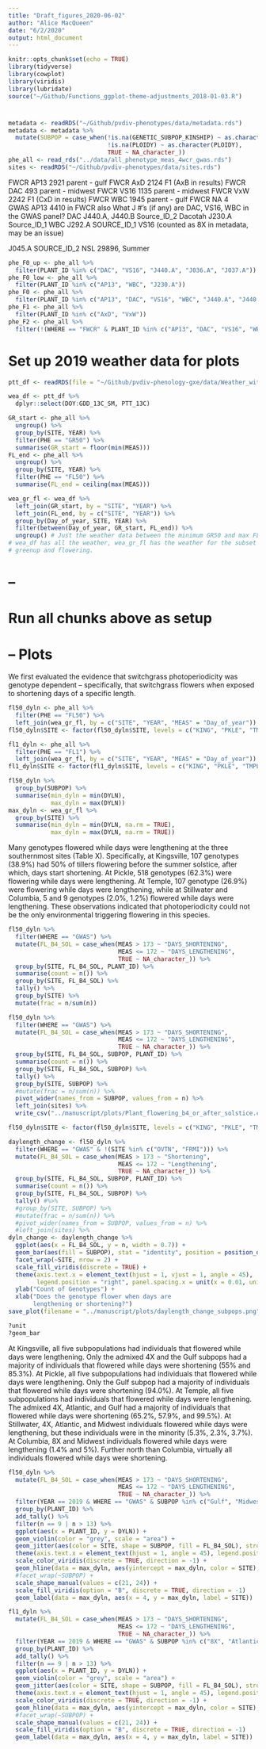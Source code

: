 ```yaml
---
title: "Draft_figures_2020-06-02"
author: "Alice MacQueen"
date: "6/2/2020"
output: html_document
---
```


```r
knitr::opts_chunk$set(echo = TRUE)
library(tidyverse)
library(cowplot)
library(viridis)
library(lubridate)
source("~/Github/Functions_ggplot-theme-adjustments_2018-01-03.R")
```

#

```r
metadata <- readRDS("~/Github/pvdiv-phenotypes/data/metadata.rds")
metadata <- metadata %>%
  mutate(SUBPOP = case_when(!is.na(GENETIC_SUBPOP_KINSHIP) ~ as.character(GENETIC_SUBPOP_KINSHIP),
                            !is.na(PLOIDY) ~ as.character(PLOIDY),
                            TRUE ~ NA_character_))
phe_all <- read_rds("../data/all_phenotype_meas_4wcr_gwas.rds")
sites <- readRDS("~/Github/pvdiv-phenotypes/data/sites.rds")
```

FWCR	AP13	2921		parent - gulf
FWCR	AxD	2124		F1 (AxB in results)
FWCR	DAC	493		  parent - midwest
FWCR	VS16	1135		parent - midwest
FWCR	VxW	2242		F1 (CxD in results)
FWCR	WBC	1945		parent - gulf
FWCR	NA	4		
GWAS	AP13	4410	in FWCR also
What J #'s (if any) are DAC, VS16, WBC in the GWAS panel?
DAC J440.A, J440.B Source_ID_2 Dacotah
J230.A Source_ID_1  WBC
J292.A SOURCE_ID_1 VS16 (counted as 8X in metadata, may be an issue)

J045.A SOURCE_ID_2 NSL 29896, Summer
```r
phe_F0_up <- phe_all %>%
  filter(PLANT_ID %in% c("DAC", "VS16", "J440.A", "J036.A", "J037.A")) 
phe_F0_low <- phe_all %>%
  filter(PLANT_ID %in% c("AP13", "WBC", "J230.A")) 
phe_F0 <- phe_all %>%
  filter(PLANT_ID %in% c("AP13", "DAC", "VS16", "WBC", "J440.A", "J440.B", "J230.A", "J292.A", "J045.A", "J036.A", "J037.A", "J022.B", "J210.A")) 
phe_F1 <- phe_all %>%
  filter(PLANT_ID %in% c("AxD", "VxW")) 
phe_F2 <- phe_all %>%
  filter(!(WHERE == "FWCR" & PLANT_ID %in% c("AP13", "DAC", "VS16", "WBC", "AxD", "VxW"))) 
```

# Set up 2019 weather data for plots
```r
ptt_df <- readRDS(file = "~/Github/pvdiv-phenology-gxe/data/Weather_with_PTT_2019.rds")

wea_df <- ptt_df %>%
  dplyr::select(DOY:GDD_13C_SM, PTT_13C)

GR_start <- phe_all %>% 
  ungroup() %>%
  group_by(SITE, YEAR) %>%
  filter(PHE == "GR50") %>%
  summarise(GR_start = floor(min(MEAS)))
FL_end <- phe_all %>% 
  ungroup() %>%
  group_by(SITE, YEAR) %>%
  filter(PHE == "FL50") %>%
  summarise(FL_end = ceiling(max(MEAS)))

wea_gr_fl <- wea_df %>%
  left_join(GR_start, by = "SITE", "YEAR") %>%
  left_join(FL_end, by = c("SITE", "YEAR")) %>%
  group_by(Day_of_year, SITE, YEAR) %>%
  filter(between(Day_of_year, GR_start, FL_end)) %>% 
  ungroup() # Just the weather data between the minimum GR50 and max FL50.
# wea_df has all the weather, wea_gr_fl has the weather for the subset between
# greenup and flowering.
```

# --
# Run all chunks above as setup

# -- Plots

We first evaluated the evidence that switchgrass photoperiodicity was genotype dependent – specifically, that switchgrass flowers when exposed to shortening days of a specific length. 
```r
fl50_dyln <- phe_all %>%
  filter(PHE == "FL50") %>%
  left_join(wea_gr_fl, by = c("SITE", "YEAR", "MEAS" = "Day_of_year"))
fl50_dyln$SITE <- factor(fl50_dyln$SITE, levels = c("KING", "PKLE", "TMPL", "OVTN", "STIL", "CLMB", "LINC", "FRMI", "KBSM", "BRKG"))

fl1_dyln <- phe_all %>%
  filter(PHE == "FL1") %>%
  left_join(wea_gr_fl, by = c("SITE", "YEAR", "MEAS" = "Day_of_year"))
fl1_dyln$SITE <- factor(fl1_dyln$SITE, levels = c("KING", "PKLE", "TMPL", "OVTN", "STIL", "CLMB", "LINC", "FRMI", "KBSM", "BRKG"))

fl50_dyln %>%
  group_by(SUBPOP) %>%
  summarise(min_dyln = min(DYLN),
            max_dyln = max(DYLN))
max_dyln <- wea_gr_fl %>%
  group_by(SITE) %>%
  summarise(min_dyln = min(DYLN, na.rm = TRUE),
            max_dyln = max(DYLN, na.rm = TRUE))
```

Many genotypes flowered while days were lengthening at the three southernmost sites (Table X). 
Specifically, at Kingsville, 107 genotypes (38.9%) had 50% of tillers flowering before the summer solstice, after which, days start shortening. At Pickle, 518 genotypes (62.3%) were flowering while days were lengthening. At Temple, 107 genotype (26.9%) were flowering while days were lengthening, while at Stillwater and Columbia, 5 and 9 genotypes (2.0%, 1.2%) flowered while days were lengthening. These observations indicated that photoperiodicity could not be the only environmental triggering flowering in this species. 
```r
fl50_dyln %>%
  filter(WHERE == "GWAS") %>%
  mutate(FL_B4_SOL = case_when(MEAS > 173 ~ "DAYS_SHORTENING",
                               MEAS <= 172 ~ "DAYS_LENGTHENING",
                               TRUE ~ NA_character_)) %>%
  group_by(SITE, FL_B4_SOL, PLANT_ID) %>%
  summarise(count = n()) %>%
  group_by(SITE, FL_B4_SOL) %>%
  tally() %>%
  group_by(SITE) %>%
  mutate(frac = n/sum(n))

fl50_dyln %>%
  filter(WHERE == "GWAS") %>%
  mutate(FL_B4_SOL = case_when(MEAS > 173 ~ "DAYS_SHORTENING",
                               MEAS <= 172 ~ "DAYS_LENGTHENING",
                               TRUE ~ NA_character_)) %>%
  group_by(SITE, FL_B4_SOL, SUBPOP, PLANT_ID) %>%
  summarise(count = n()) %>%
  group_by(SITE, FL_B4_SOL, SUBPOP) %>%
  tally() %>%
  group_by(SITE, SUBPOP) %>%
  #mutate(frac = n/sum(n)) %>%
  pivot_wider(names_from = SUBPOP, values_from = n) %>%
  left_join(sites) %>%
  write_csv("../manuscript/plots/Plant_flowering_b4_or_after_solstice.csv")

fl50_dyln$SITE <- factor(fl50_dyln$SITE, levels = c("KING", "PKLE", "TMPL", "OVTN", "STIL", "CLMB", "LINC", "FRMI", "KBSM", "BRKG"))

daylength_change <- fl50_dyln %>%
  filter(WHERE == "GWAS" & !(SITE %in% c("OVTN", "FRMI"))) %>%
  mutate(FL_B4_SOL = case_when(MEAS > 173 ~ "Shortening",
                               MEAS <= 172 ~ "Lengthening",
                               TRUE ~ NA_character_)) %>%
  group_by(SITE, FL_B4_SOL, SUBPOP, PLANT_ID) %>%
  summarise(count = n()) %>%
  group_by(SITE, FL_B4_SOL, SUBPOP) %>%
  tally() #%>%
  #group_by(SITE, SUBPOP) %>%
  #mutate(frac = n/sum(n)) %>%
  #pivot_wider(names_from = SUBPOP, values_from = n) %>%
  #left_join(sites) %>%
dyln_change <- daylength_change %>%
  ggplot(aes(x = FL_B4_SOL, y = n, width = 0.7)) + 
  geom_bar(aes(fill = SUBPOP), stat = "identity", position = position_dodge()) +
  facet_wrap(~SITE, nrow = 2) +
  scale_fill_viridis(discrete = TRUE) +
  theme(axis.text.x = element_text(hjust = 1, vjust = 1, angle = 45),
        legend.position = "right", panel.spacing.x = unit(x = 0.01, unit = "npc")) +
  ylab("Count of Genotypes") +
  xlab("Does the genotype flower when days are 
       lengthening or shortening?") 
save_plot(filename = "../manuscript/plots/daylength_change_subpops.png", plot = dyln_change)

?unit
?geom_bar
```
At Kingsville, all five subpopulations had individuals that flowered while days were lengthening. Only the admixed 4X and the Gulf subpops had a majority of individuals that flowered while days were shortening (55% and 85.3%).
At Pickle, all five subpopulations had individuals that flowered while days were lengthening. Only the Gulf subpop had a majority of individuals that flowered while days were shortening (94.0%).
At Temple,  all five subpopulations had individuals that flowered while days were lengthening. The admixed 4X, Atlantic, and Gulf had a majority of individuals that flowered while days were shortening (65.2%, 57.9%, and 99.5%).
At Stillwater, 4X, Atlantic, and Midwest individuals flowered while days were lengthening, but these individuals were in the minority (5.3%, 2.3%, 3.7%).
At Columbia, 8X and Midwest individuals flowered while days were lengthening (1.4% and 5%).
Further north than Columbia, virtually all individuals flowered while days were shortening.

```r
fl50_dyln %>%
  mutate(FL_B4_SOL = case_when(MEAS > 173 ~ "DAYS_SHORTENING",
                               MEAS <= 172 ~ "DAYS_LENGTHENING",
                               TRUE ~ NA_character_)) %>%
  filter(YEAR == 2019 & WHERE == "GWAS" & SUBPOP %in% c("Gulf", "Midwest")) %>% # , 
  group_by(PLANT_ID) %>%
  add_tally() %>%
  filter(n == 9 | n > 13) %>%
  ggplot(aes(x = PLANT_ID, y = DYLN)) +
  geom_violin(color = "grey", scale = "area") +
  geom_jitter(aes(color = SITE, shape = SUBPOP, fill = FL_B4_SOL), stroke = 1.2, size = 1.5, height = 0, width = 0.1) + 
  theme(axis.text.x = element_text(hjust = 1, angle = 45), legend.position = "right", panel.spacing.x = unit(x = 5, units = "points")) + 
  scale_color_viridis(discrete = TRUE, direction = -1) +
  geom_hline(data = max_dyln, aes(yintercept = max_dyln, color = SITE), linetype = 2) + 
  #facet_wrap(~SUBPOP) +
  scale_shape_manual(values = c(21, 24)) +
  scale_fill_viridis(option = "B", discrete = TRUE, direction = -1)
  geom_label(data = max_dyln, aes(x = 4, y = max_dyln, label = SITE))

fl1_dyln %>%
  mutate(FL_B4_SOL = case_when(MEAS > 173 ~ "DAYS_SHORTENING",
                               MEAS <= 172 ~ "DAYS_LENGTHENING",
                               TRUE ~ NA_character_)) %>%
  filter(YEAR == 2019 & WHERE == "GWAS" & SUBPOP %in% c("8X", "Atlantic")) %>% # , 
  group_by(PLANT_ID) %>%
  add_tally() %>%
  filter(n == 9 | n > 13) %>%
  ggplot(aes(x = PLANT_ID, y = DYLN)) +
  geom_violin(color = "grey", scale = "area") +
  geom_jitter(aes(color = SITE, shape = SUBPOP, fill = FL_B4_SOL), stroke = 1.2, size = 1.5, height = 0, width = 0.1) + 
  theme(axis.text.x = element_text(hjust = 1, angle = 45), legend.position = "right", panel.spacing.x = unit(x = 5, units = "points")) + 
  scale_color_viridis(discrete = TRUE, direction = -1) +
  geom_hline(data = max_dyln, aes(yintercept = max_dyln, color = SITE), linetype = 2) + 
  #facet_wrap(~SUBPOP) +
  scale_shape_manual(values = c(21, 24)) +
  scale_fill_viridis(option = "B", discrete = TRUE, direction = -1)
  geom_label(data = max_dyln, aes(x = 4, y = max_dyln, label = SITE))

```

